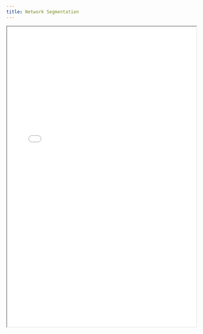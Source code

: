```yaml
---
title: Network Segmentation
---
```


<iframe
  src="/files/compliance/security-controls/Network_Segmentation.pdf"
  width="100%"
  height="800px"
  style={{ border: '1px solid #ccc', borderRadius: '8px' }}
  title="Network Segmentation"
/>